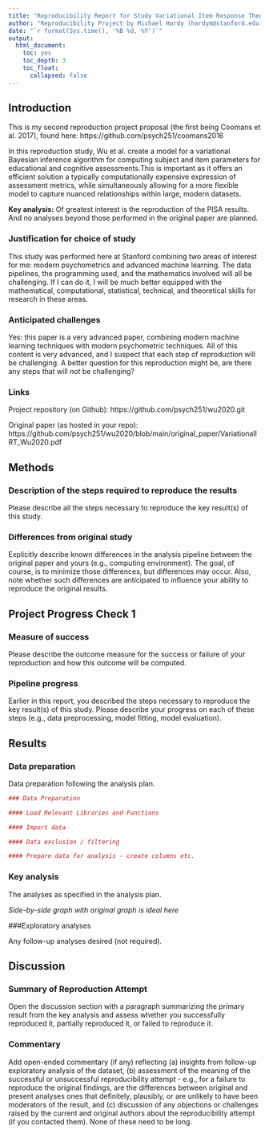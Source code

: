 ```yaml
---
title: "Reproducibility Report for Study Variational Item Response Theory: Fast, Accurate, and Expressive by Wu et al (2020)"
author: "Reproducibility Project by Michael Hardy (hardym@stanford.edu)"
date: "`r format(Sys.time(), '%B %d, %Y')`"
output:
  html_document:
    toc: yes
    toc_depth: 3
    toc_float:
      collapsed: false
---
```


<!-- Reproducibility reports should all use this template to standardize reporting across projects. These reports will be public supplementary materials that accompany the summary report(s) of the aggregate results. -->

## Introduction

This is my second reproduction project proposal (the first being Coomans et al. 2017), found here: https://github.com/psych251/coomans2016 

In this reproduction study, Wu et al. create a model for a variational Bayesian inference algorithm for computing subject and item parameters for educational and cognitive assessments.This is important as it offers an efficient solution a typically computationally expensive expression of assessment metrics, while simultaneously allowing for a more flexible model to capture nuanced relationships within large, modern datasets.


**Key analysis:** Of greatest interest is the reproduction of the PISA results. And no analyses beyond those performed in the original paper are planned.

### Justification for choice of study

This study was performed here at Stanford combining two areas of interest for me: modern psychometrics and advanced machine learning. The data pipelines, the programming used, and the mathematics involved will all be challenging. If I can do it, I will be much better equipped with the mathematical, computational, statistical, technical, and theoretical skills for research in these areas.

### Anticipated challenges

Yes: this paper is a very advanced paper, combining modern machine learning techniques with modern psychometric techniques. All of this content is very advanced, and I suspect that each step of reproduction will be challenging. A better question for this reproduction might be, are there any steps that will *not* be challenging?


### Links

Project repository (on Github): https://github.com/psych251/wu2020.git

Original paper (as hosted in your repo): https://github.com/psych251/wu2020/blob/main/original_paper/VariationalIRT_Wu2020.pdf

## Methods

### Description of the steps required to reproduce the results

Please describe all the steps necessary to reproduce the key result(s) of this study. 

### Differences from original study

Explicitly describe known differences in the analysis pipeline between the original paper and yours (e.g., computing environment). The goal, of course, is to minimize those differences, but differences may occur. Also, note whether such differences are anticipated to influence your ability to reproduce the original results.

## Project Progress Check 1

### Measure of success

Please describe the outcome measure for the success or failure of your reproduction and how this outcome will be computed.


### Pipeline progress

Earlier in this report, you described the steps necessary to reproduce the key result(s) of this study. Please describe your progress on each of these steps (e.g., data preprocessing, model fitting, model evaluation).


## Results

### Data preparation

Data preparation following the analysis plan.
	
```r
### Data Preparation

#### Load Relevant Libraries and Functions

#### Import data

#### Data exclusion / filtering

#### Prepare data for analysis - create columns etc.
```

### Key analysis

The analyses as specified in the analysis plan.  

*Side-by-side graph with original graph is ideal here*

###Exploratory analyses

Any follow-up analyses desired (not required).  

## Discussion

### Summary of Reproduction Attempt

Open the discussion section with a paragraph summarizing the primary result from the key analysis and assess whether you successfully reproduced it, partially reproduced it, or failed to reproduce it.  

### Commentary

Add open-ended commentary (if any) reflecting (a) insights from follow-up exploratory analysis of the dataset, (b) assessment of the meaning of the successful or unsuccessful reproducibility attempt - e.g., for a failure to reproduce the original findings, are the differences between original and present analyses ones that definitely, plausibly, or are unlikely to have been moderators of the result, and (c) discussion of any objections or challenges raised by the current and original authors about the reproducibility attempt (if you contacted them).  None of these need to be long.
